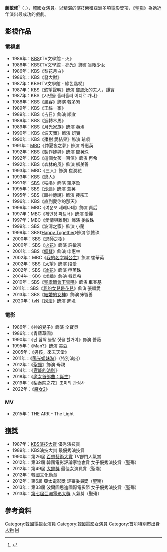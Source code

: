 {{Distinguish|曹敏修}}
{{藝人
| 姓名 = 趙敏修
| 類型 = 女演員
| 圖片 = Korea PiFan 07.png
| 圖片尺寸 = 
| 國籍 = {{KOR}}
| 出生日期 = {{birth_date_and_age|1965|1|29}}
| 出生地點 = {{KOR}}[[首爾特別市|首爾特別市]]
| 語言 = [[韓語|韓語]]、[[英語|英語]]
| 教育程度 = 慶福女子高中
| 出道日期 = 1983年
| 經紀公司 = 
}}

'''趙敏修'''<ref>{{cite news|url=https://newslibrary.naver.com/viewer/index.nhn?articleId=1986112100239112001&editNo=1&printCount=1&publishDate=1986-11-21&officeId=00023&pageNo=12&printNo=20196&publishType=00010|title=「노다지」 탄실役 趙敏修|publisher=[[朝鮮日報|朝鮮日報]]|author=李容柱|date=1986-11-21|accessdate=2021-03-03}}{{ko}}</ref>（{{lang-ko|'''조민수'''}}，{{bd|1965年|1月29日|catIdx=J趙}}），[[韓國|韓國]][[女演員|女演員]]。以精湛的演技榮獲亞洲多項電影獎項，《[[聖殤|聖殤]]》為她近年演出最成功的戲劇。

== 影視作品 ==
=== 電視劇 ===
*1986年：[[韓國放送公社|KBS]]《TV文學館 - 火》
*1986年：KBS《TV文學館 - 亮光》飾演 盲眼少女
*1986年：KBS《梨花月白》
*1986年：KBS《發大財》
*1987年：KBS《TV文學館 - 綠色階梯》
*1987年：KBS《慾望聲明》飾演 [[鄭周永|鄭周永]]的夫人，譚實
*1987年：KBS《시냇물 흘러흘러 어디로 가나》
*1988年：KBS《風客》飾演 韓多絮
*1989年：KBS《王祿一家》
*1989年：KBS《吉日》飾演 順宜
*1989年：KBS《迴轉木馬》
*1989年：KBS《月光家族》飾演 英淑
*1990年：KBS《波天舞》飾演 妍實
*1990年：KBS《棗樹 愛結果》飾演 瑤順
*1991年：[[文化廣播_(韓國)|MBC]]《仲夏夜之夢》飾演 朴惠英
*1992年：KBS《製作娃娃》飾演 閔英珠
*1992年：KBS《這個女孩一百倍》飾演 再希
*1992年：KBS《森林的風》飾演 柳美善
*1993年：MBC《三人》飾演 崔潤花
*1993年：KBS《戀人》
*1993年：[[SBS_(韓國)|SBS]]《結婚》飾演 羅序盈
*1995年：SBS《[[沙漏_(電視劇)|沙漏]]》飾演 萱英
*1995年：SBS《車神傳說》飾演 裴宗玉
*1996年：KBS《直到愛你的那天》
*1996年：MBC《여운포 세레나데》飾演 貞后
*1997年：MBC《체인징 파트너》飾演 愛麗
*1997年：MBC《愛情與離別》飾演 姜敏珠
*1999年：SBS《波濤之家》飾演 小蘭
*1999年：SBS《[[Happy_Together_(SBS)|Happy Together]]》飾演 徐贊珠
*2000年：SBS《恩師之樹》
*2000年：SBS《[[火花_(電視劇)|火花]]》飾演 許敏京
*2001年：SBS《[[鋼琴_(韓國電視劇)|鋼琴]]》飾演 申惠林
*2002年：MBC《[[我的名字叫公主|我的名字叫公主]]》飾演 崔華英
*2002年：SBS《[[大望|大望]]》飾演 段愛
*2002年：SBS《[[冰花|冰花]]》飾演 申英珠
*2004年：SBS《[[求婚_(2004年)|求婚]]》飾演 韓景希
*2010年：SBS《[[聖誕節會下雪嗎|聖誕節會下雪嗎]]》飾演 車春基
*2011年：SBS《[[我的女兒是花兒|我的女兒是花兒]]》飾演 張順愛
*2013年：SBS《[[結婚的女神|結婚的女神]]》飾演 宋智善
*2020年：[[tvN|tvN]]《[[謗法|謗法]]》飾演 進境

=== 電影 ===
*1986年：《神的兒子》飾演 全寶貝
*1986年：《青藍草圖》
*1990年：《난 깜짝 놀랄 짓을 할거야》飾演 薔薇
*1995年：《Man?》飾演 美亞
*2005年：《男孩，來去天堂》
*2011年：《[[陽光姐妹淘|陽光姐妹淘]]》（特別演出）
*2012年：《[[聖殤|聖殤]]》飾演 母親
*2014年：《[[官能的法則|官能的法則]]》
*2018年：《[[魔女首部曲：誕生|魔女首部曲：誕生]]》
*2019年：《梨泰院之花》초미의 관심사
*2022年：《[[魔女2|魔女2]]》

=== MV ===
*2015年：THE ARK - The Light

== 獲獎 ==
*1987年：[[KBS演技大賞|KBS演技大賞]] 優秀演技賞
*1989年：KBS演技大賞 最優秀演技賞
*1990年：第26屆 [[百想藝術大賞|百想藝術大賞]] TV部門人氣賞
*2012年：第32屆 韓國電影評論家協會賞 女子優秀演技賞（聖殤）
*2012年：第49屆 [[大鐘獎|大鐘獎]] 最佳女演員賞（聖殤）
*2012年：韓國文化勳章
*2012年：第6屆 亞太電影獎 評審委員獎（聖殤）
*2013年：第33屆 波爾圖思迪國際電影節 女子優秀演技賞（聖殤）
*2013年：[[第七屆亞洲電影大獎|第七屆亞洲電影大獎]] 人氣獎（聖殤）

==參考資料==
{{reflist}}

{{百想藝術大賞}}
{{Management Koo}}
{{大鐘獎最佳女主角}}
{{韓國電影評論家協會獎最佳女主角}}

{{DEFAULTSORT: Jo Min-su}}
[[Category:韓國電視女演員|Category:韓國電視女演員]]
[[Category:韓國電影女演員|Category:韓國電影女演員]]
[[Category:首尔特别市出身人物|Category:首尔特别市出身人物]]
[[Category:趙姓|M]]